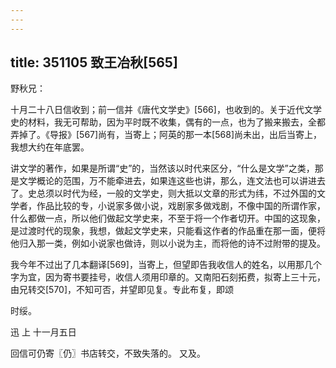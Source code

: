 ```yaml
---
---
---
```

title: 351105 致王冶秋[565]
---




野秋兄：

十月二十八日信收到；前一信并《唐代文学史》[566]，也收到的。关于近代文学史的材料，我无可帮助，因为平时既不收集，偶有的一点，也为了搬来搬去，全都弄掉了。《导报》[567]尚有，当寄上；阿英的那一本[568]尚未出，出后当寄上，我想大约在年底罢。

讲文学的著作，如果是所谓“史”的，当然该以时代来区分，“什么是文学”之类，那是文学概论的范围，万不能牵进去，如果连这些也讲，那么，连文法也可以讲进去了。史总须以时代为经，一般的文学史，则大抵以文章的形式为纬，不过外国的文学者，作品比较的专，小说家多做小说，戏剧家多做戏剧，不像中国的所谓作家，什么都做一点，所以他们做起文学史来，不至于将一个作者切开。中国的这现象，是过渡时代的现象，我想，做起文学史来，只能看这作者的作品重在那一面，便将他归入那一类，例如小说家也做诗，则以小说为主，而将他的诗不过附带的提及。

我今年不过出了几本翻译[569]，当寄上，但望即告我收信人的姓名，以用那几个字为宜，因为寄书要挂号，收信人须用印章的。又南阳石刻拓费，拟寄上三十元，由兄转交[570]，不知可否，并望即见复。专此布复，即颂

时绥。

迅 上 十一月五日

回信可仍寄〖仍〗书店转交，不致失落的。 又及。